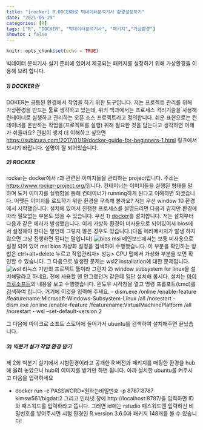 ```yaml
---
title: "[rocker] R DOCEKR로 빅데이터분석기사 환경설정하기"
date: "2021-05-29"
categories: [R]
tags: ["R", "DOCKER", "빅데이터분석기사", "패키지","가상환경"]
showtoc : false
---
```


```r
knitr::opts_chunk$set(echo = TRUE)
```

빅데이터 분석기사 실기 준비에 있어서 제공되는 패키지를 설정하기 위해 가상환경을 이용해 보려 합니다.

##### 1) DOCKER란
DOKER는 공통된 환경에서 작업을 하기 위한 도구입니다. 저는 프로젝트 관리를 위해 가상환경을 만드는 툴로 생각하고 있는데, 위키 백과에서는 프로세스 격리기술을 사용해 컨테이너로 실행하고 관리하는 오픈 소스 프로젝트라고 정의합니다. 쉬운 표현으로는 컨테이너를 운반하는 작업을(프로젝트를 실행) 위해 필요한 것을 담는다고 생각하면 이해가 쉬울까요? 관심이 생겨 더 이해하고 싶으면 <https://subicura.com/2017/01/19/docker-guide-for-beginners-1.html> 링크에서 보시기 바랍니다. 설명이 잘 되어있습니다.

##### 2) ROCKER
rocker는 docker에서 r과 관련된 이미지들을 관리하는 project입니다. 주소는 <https://www.rocker-project.org/>입니다. 컨테이너는 이미지들을 실행된 형태를 말하며 도커 이미지를 실행함을 통해 컨테이너가 running하게 된다고 이해하면 되겠습니다. 어쨋든 이미지를 로드하기 위한 환경을 구축해 볼까요?
저는 우선 window 10 환경에서 시작했습니다. 설치에 있어서 진행한 프로세스를 설명드리면 다음과 같지만 환경에 따라 필요없는 부분도 있을 수 있습니다. 우선 1) [docker](https://docs.docker.com/get-started/)를 설치합니다. 저는 설치부터 다음과 같은 에러가 발생했습니다. 이게 가상화 환경이 미사용으로 되어있어서 bios에서 설정해야 한다는 말인데 그렇지 않은 경우도 있습니다.(다음 에러메시지가 발생 하지 않으면 그냥 진행하면 된다는 말입니다) ![bios](/post/rocker/bios_error.PNG) msi 메인보드에서는 보통 미사용으로 설정 되어 있어 msi bios 가상화 설정을 검색하여 수행했습니다. 이 부분을 확인하는 방법은 ctrl+alt+delete 누르고 작업관리자> 성능> CPU 탭에서 가상화 부분을 보면 확인할 수 있습니다. 그 다음으로 발생한 문제는 wsl2 installation에 대한 문제입니다. ![wsl](/post/rocker/wsl_error.PNG) 리눅스 기반의 프로젝트 툴이라 그런지 2) window subsystem for linux을 설치해달라고 하네요. 전에 사용할 땐 안그랬던거 같은데 일단 설치해 봅시다. 설치는 [마이크로소프트](https://docs.microsoft.com/ko-kr/windows/wsl/install-win10)의 내용을 보고 수행했습니다. 윈도우 시작창을 열고 명령 프롬포트(cmd)를 검색하여 킵니다. 거기에 이것을 입력해 주세요. 
- dism.exe /online /enable-feature /featurename:Microsoft-Windows-Subsystem-Linux /all /norestart
- dism.exe /online /enable-feature /featurename:VirtualMachinePlatform /all /norestart
- wsl --set-default-version 2

그 다음에 마이크로 소프트 스토어에 들어가서 ubuntu를 검색하여 설치해주면 끝났습니다.

##### 3) 빅분기 실기 작업 환경 받기
제 2회 빅분기 실기에서 시험환경이라고 공개한 R 버전과 패키지를 매핑한 환경을 hub에 올려 놓았으니 hub의 이미지를 받기만 하면 됩니다. 아까 설치한 ubuntu를 켜주시고 다음을 입력하세요

- docker run -e PASSWORD=원하는비밀번호 -p 8787:8787 kimsw561/bigdat:2
그리고 인터넷 창에 http://localhost:8787/을 입력하면 ID와 패스워드를 입력하라고 뜹니다. 그러면 id에는 rstudio 패스워드엔 입력하신 비밀번호를 넣어주시면 시험 환경인 R.version 3.6.0과 패키지 148개를 볼 수 있습니다! 


